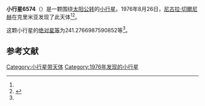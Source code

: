 {{Infobox planet
| bgcolour = #FFFFC0
| name = 6574 Gvishiani
| symbol = 
| image = 
| caption = 
| discovery = yes
| discovery_ref = 
| discoverer = [[尼古拉·切爾尼赫|尼古拉·切爾尼赫]]
| discovery_site = [[克里米亚|克里米亚]] 
| discovered = 1976年8月26日
| designations = yes
| mp_name = 
| named_after = 
| alt_names = 1976 QE1/ 1968 DA1 / 1982 QW1
| mp_category = [[外小行星带|外小行星带]]
| orbit_ref = <ref name="a">[http://ssd.jpl.nasa.gov/sbdb.cgi?sstr=6574 6574 Gvishiani] {{Wayback|url=http://ssd.jpl.nasa.gov/sbdb.cgi?sstr=6574 |date=20120410023710 }}，小行星數據庫瀏覽器（JPL Small-Body Database Browser）－[[美国国家航空航天局|美国国家航空航天局]]喷气推进实验室</ref>
| epoch = 2456400.5 (2013年4月18日更新)
| aphelion = {{convert|4.052885032423088|AU|km|3|abbr=on|lk=out}}
| perihelion = {{convert|2.753654933402243|AU|km|3|abbr=on}}
| semimajor = {{convert|3.403269982912665|AU|km|3|abbr=on}}
| eccentricity = 0.190879669
| period = 2293.205801 [[日|日]]<br />6.28[[儒略年|儒略年]]
| avg_speed = 
| inclination = 17.70455360756945
| asc_node = 349.4013724994697
| mean_anomaly = 
| arg_peri = 241.2766987590852
| satellites = 
| physical_characteristics = yes
| dimensions = 
| mass = 
| density = 
| surface_grav = 
| escape_velocity = 
| sidereal_day = 
| axial_tilt = 
| pole_ecliptic_lat = 
| pole_ecliptic_lon = 
| albedo = 
| temperatures= 
| temp_name1 = 
| mean_temp_1 = 
| max_temp_1 = 
| temp_name2 = 
| max_temp_2 = 
| spectral_type = 
| abs_magnitude = 241.2766987590852
}}

'''小行星6574'''（{{lang-en|6574 Gvishiani}}）是一颗围绕[[太阳|太阳]][[公转|公转]]的[[小行星|小行星]]。1976年8月26日，[[尼古拉·切爾尼赫|尼古拉·切爾尼赫]]在克里米亚发现了此天体<ref name="a" /><ref>{{cite news|title=小行星列表|url=http://cfa-www.harvard.edu/iau/lists/NumberedMPs.txt|accessdate=2013-07-08|newspaper=哈佛大学|archive-date=2008-05-17|archive-url=https://web.archive.org/web/20080517010638/http://cfa-www.harvard.edu/iau/lists/NumberedMPs.txt|dead-url=no}}</ref>。

这颗小行星的[[绝对星等|绝对星等]]为241.2766987590852等<ref name="a" />。

==参考文献==
{{reflist}}
{{Minor Planet Number|[[小行星6573|小行星6573]]|[[小行星6575|小行星6575]]}}

{{小天体}}

[[Category:小行星带天体|Category:小行星带天体]]
[[Category:1976年发现的小行星|Category:1976年发现的小行星]]

{{asteroid-stub}}
